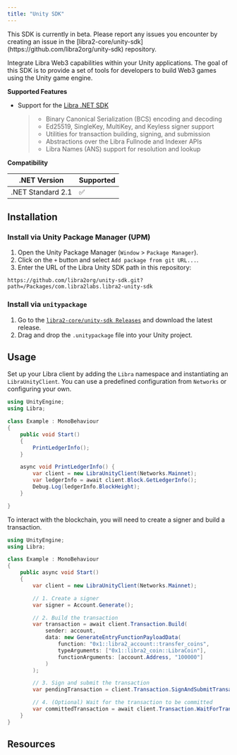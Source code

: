 ```yaml
---
title: "Unity SDK"
---
```



<Aside type="caution" emoji="❗">
  This SDK is currently in beta. Please report any issues you encounter by
  creating an issue in the
  [libra2-core/unity-sdk](https://github.com/libra2org/unity-sdk) repository.
</Aside>

Integrate Libra Web3 capabilities within your Unity applications. The goal of this SDK is to provide a set of tools
for developers to build Web3 games using the Unity game engine.

**Supported Features**

- Support for the [Libra .NET SDK](/build/sdks/dotnet-sdk)

  > - Binary Canonical Serialization (BCS) encoding and decoding
  > - Ed25519, SingleKey, MultiKey, and Keyless signer support
  > - Utilities for transaction building, signing, and submission
  > - Abstractions over the Libra Fullnode and Indexer APIs
  > - Libra Names (ANS) support for resolution and lookup

**Compatibility**

| .NET Version      | Supported |
| ----------------- | --------- |
| .NET Standard 2.1 | ✅         |

## Installation

### Install via Unity Package Manager (UPM)

1. Open the Unity Package Manager (`Window` > `Package Manager`).
2. Click on the `+` button and select `Add package from git URL...`.
3. Enter the URL of the Libra Unity SDK path in this repository:

```shellscript
https://github.com/libra2org/unity-sdk.git?path=/Packages/com.libra2labs.libra2-unity-sdk
```

### Install via `unitypackage`

1. Go to the [`libra2-core/unity-sdk Releases`](https://github.com/libra2org/unity-sdk/releases) and download the latest release.
2. Drag and drop the `.unitypackage` file into your Unity project.

## Usage

Set up your Libra client by adding the `Libra` namespace and instantiating an `LibraUnityClient`. You can use a predefined
configuration from `Networks` or configuring your own.

```csharp {2-2,8-8,11-15}
using UnityEngine;
using Libra;

class Example : MonoBehaviour
{
    public void Start()
    {
        PrintLedgerInfo();
    }

    async void PrintLedgerInfo() {
        var client = new LibraUnityClient(Networks.Mainnet);
        var ledgerInfo = await client.Block.GetLedgerInfo();
        Debug.Log(ledgerInfo.BlockHeight);
    }

}
```

To interact with the blockchain, you will need to create a signer and build a transaction.

```csharp filename="Program.cs" {10-11,13-21,23-24,26-27}
using UnityEngine;
using Libra;

class Example : MonoBehaviour
{
    public async void Start()
    {
        var client = new LibraUnityClient(Networks.Mainnet);

        // 1. Create a signer
        var signer = Account.Generate();

        // 2. Build the transaction
        var transaction = await client.Transaction.Build(
            sender: account,
            data: new GenerateEntryFunctionPayloadData(
                function: "0x1::libra2_account::transfer_coins",
                typeArguments: ["0x1::libra2_coin::LibraCoin"],
                functionArguments: [account.Address, "100000"]
            )
        );

        // 3. Sign and submit the transaction
        var pendingTransaction = client.Transaction.SignAndSubmitTransaction(account, transaction);

        // 4. (Optional) Wait for the transaction to be committed
        var committedTransaction = await client.Transaction.WaitForTransaction(pendingTransaction);
    }
}
```

## Resources

<CardGrid>
  <LinkCard href="https://github.com/libra2org/libra2-unity-starter" title="Libra Wallet Starter" description="Example Unity project with an integration of the Libra Unity SDK." target="_blank" />
</CardGrid>
